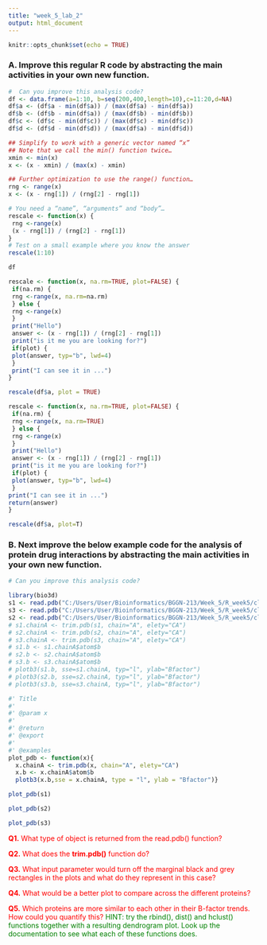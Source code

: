 ---
title: "week_5_lab_2"
output: html_document
---

```{r setup, include=FALSE}
knitr::opts_chunk$set(echo = TRUE)
```

### A. Improve this regular R code by abstracting the main activities in your own new function.

```{r}
#  Can you improve this analysis code?
df <- data.frame(a=1:10, b=seq(200,400,length=10),c=11:20,d=NA) 
df$a <- (df$a - min(df$a)) / (max(df$a) - min(df$a))
df$b <- (df$b - min(df$a)) / (max(df$b) - min(df$b))
df$c <- (df$c - min(df$c)) / (max(df$c) - min(df$c))
df$d <- (df$d - min(df$d)) / (max(df$a) - min(df$d)) 
```

```{r eval=FALSE}
## Simplify to work with a generic vector named “x” 
## Note that we call the min() function twice…
xmin <- min(x)
x <- (x - xmin) / (max(x) - xmin)
```

```{r eval=FALSE}
## Further optimization to use the range() function… 
rng <- range(x)
x <- (x - rng[1]) / (rng[2] - rng[1])
```

```{r}
# You need a “name”, “arguments” and “body”… 
rescale <- function(x) {
 rng <-range(x)
 (x - rng[1]) / (rng[2] - rng[1])
}
# Test on a small example where you know the answer
rescale(1:10)
```

```{r}
df
```

```{r}
rescale <- function(x, na.rm=TRUE, plot=FALSE) {
 if(na.rm) {
 rng <-range(x, na.rm=na.rm)
 } else {
 rng <-range(x)
 }
 print("Hello")
 answer <- (x - rng[1]) / (rng[2] - rng[1])
 print("is it me you are looking for?")
 if(plot) { 
 plot(answer, typ="b", lwd=4) 
 }
 print("I can see it in ...")
}
```

```{r}
rescale(df$a, plot = TRUE)
```

```{r}
rescale <- function(x, na.rm=TRUE, plot=FALSE) {
 if(na.rm) {
 rng <-range(x, na.rm=TRUE)
 } else {
 rng <-range(x)
 }
 print("Hello")
 answer <- (x - rng[1]) / (rng[2] - rng[1])
 print("is it me you are looking for?")
 if(plot) { 
 plot(answer, typ="b", lwd=4) 
 }
print("I can see it in ...")
return(answer)
}
```


```{r}
rescale(df$a, plot=T)
```

### B. Next improve the below example code for the analysis of protein drug interactions by abstracting the main activities in your own new function.

```{r}
# Can you improve this analysis code?

library(bio3d)
s1 <- read.pdb("C:/Users/User/Bioinformatics/BGGN-213/Week_5/R_week5/class06/4ake.pdb") # kinase with drug
s3 <- read.pdb("C:/Users/User/Bioinformatics/BGGN-213/Week_5/R_week5/class06/1e4y.pdb") # kinase with drug
s2 <- read.pdb("C:/Users/User/Bioinformatics/BGGN-213/Week_5/R_week5/class06/1ake.pdb") # kinase no drug
# s1.chainA <- trim.pdb(s1, chain="A", elety="CA")
# s2.chainA <- trim.pdb(s2, chain="A", elety="CA")
# s3.chainA <- trim.pdb(s3, chain="A", elety="CA")
# s1.b <- s1.chainA$atom$b
# s2.b <- s2.chainA$atom$b
# s3.b <- s3.chainA$atom$b
# plotb3(s1.b, sse=s1.chainA, typ="l", ylab="Bfactor") 
# plotb3(s2.b, sse=s2.chainA, typ="l", ylab="Bfactor") 
# plotb3(s3.b, sse=s3.chainA, typ="l", ylab="Bfactor")

```

```{r}
#' Title
#'
#' @param x 
#'
#' @return
#' @export
#'
#' @examples
plot_pdb <- function(x){
  x.chainA <- trim.pdb(x, chain="A", elety="CA")
  x.b <- x.chainA$atom$b
  plotb3(x.b,sse = x.chainA, type = "l", ylab = "Bfactor")}
```

```{r}
plot_pdb(s1)
```


```{r}
plot_pdb(s2)
```

```{r}
plot_pdb(s3)
```


<span style = "color:red;"><b>Q1.</b> What type of object is returned from the read.pdb() function?</span>
<!-- Q1.What type of object is returned from the read.pdb() -->

<font color = "red"><b>Q2.</b> What does the <b>trim.pdb()</b> function do?</font>

<font color = "red"><b>Q3.</b> What input parameter would turn off the marginal black and grey rectangles in the plots and what do they represent in this case? </font>

<font color = "red"><b>Q4.</b> What would be a better plot to compare across the different proteins?  </font>

<font color="red"> <b>Q5.</b> Which proteins are more similar to each other in their B-factor trends. How could you quantify this?</font> <font color = "green"> HINT: try the rbind(), dist() and hclust() functions together with a resulting dendrogram plot. Look up the documentation to see what each of these functions does.</font>

